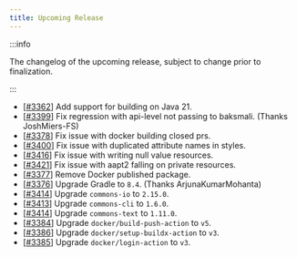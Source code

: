 ```yaml
---
title: Upcoming Release
---
```


:::info

The changelog of the upcoming release, subject to change prior to finalization.

:::

- [[#3362](https://github.com/iBotPeaches/Apktool/issues/3362)] Add support for building on Java 21.
- [[#3399](https://github.com/iBotPeaches/Apktool/pull/3399)] Fix regression with api-level not passing to baksmali. (Thanks JoshMiers-FS)
- [[#3378](https://github.com/iBotPeaches/Apktool/pull/3378)] Fix issue with docker building closed prs.
- [[#3400](https://github.com/iBotPeaches/Apktool/issues/3400)] Fix issue with duplicated attribute names in styles.
- [[#3416](https://github.com/iBotPeaches/Apktool/issues/3416)] Fix issue with writing null value resources.
- [[#3421](https://github.com/iBotPeaches/Apktool/issues/3421)] Fix issue with aapt2 falling on private resources.
- [[#3377](https://github.com/iBotPeaches/Apktool/issues/3377)] Remove Docker published package.
- [[#3376](https://github.com/iBotPeaches/Apktool/pull/3376)] Upgrade Gradle to `8.4`. (Thanks ArjunaKumarMohanta)
- [[#3414](https://github.com/iBotPeaches/Apktool/pull/3412)] Upgrade `commons-io` to `2.15.0`.
- [[#3413](https://github.com/iBotPeaches/Apktool/pull/3413)] Upgrade `commons-cli` to `1.6.0`.
- [[#3414](https://github.com/iBotPeaches/Apktool/pull/3414)] Upgrade `commons-text` to `1.11.0`.
- [[#3384](https://github.com/iBotPeaches/Apktool/pull/3384)] Upgrade `docker/build-push-action` to `v5`.
- [[#3386](https://github.com/iBotPeaches/Apktool/pull/3386)] Upgrade `docker/setup-buildx-action` to `v3`.
- [[#3385](https://github.com/iBotPeaches/Apktool/pull/3385)] Upgrade `docker/login-action` to `v3`.
